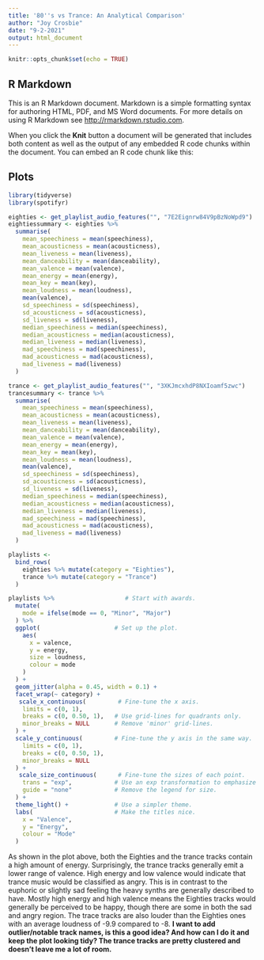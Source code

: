 ```yaml
---
title: '80''s vs Trance: An Analytical Comparison'
author: "Joy Crosbie"
date: "9-2-2021"
output: html_document
---
```


```r
knitr::opts_chunk$set(echo = TRUE)
```

## R Markdown

This is an R Markdown document. Markdown is a simple formatting syntax for authoring HTML, PDF, and MS Word documents. For more details on using R Markdown see <http://rmarkdown.rstudio.com>.

When you click the **Knit** button a document will be generated that includes both content as well as the output of any embedded R code chunks within the document. You can embed an R code chunk like this:


## Plots

```r
library(tidyverse)
library(spotifyr)
```
```r
eighties <- get_playlist_audio_features("", "7E2Eignrw84V9pBzNoWpd9")
eightiessummary <- eighties %>%
  summarise(
    mean_speechiness = mean(speechiness),
    mean_acousticness = mean(acousticness),
    mean_liveness = mean(liveness),
    mean_danceability = mean(danceability),
    mean_valence = mean(valence),
    mean_energy = mean(energy),
    mean_key = mean(key),
    mean_loudness = mean(loudness),
    mean(valence),
    sd_speechiness = sd(speechiness),
    sd_acousticness = sd(acousticness),
    sd_liveness = sd(liveness),
    median_speechiness = median(speechiness),
    median_acousticness = median(acousticness),
    median_liveness = median(liveness),
    mad_speechiness = mad(speechiness),
    mad_acousticness = mad(acousticness),
    mad_liveness = mad(liveness)
  )

```

```r
trance <- get_playlist_audio_features("", "3XKJmcxhdP8NXIoamf5zwc")
trancesummary <- trance %>%
  summarise(
    mean_speechiness = mean(speechiness),
    mean_acousticness = mean(acousticness),
    mean_liveness = mean(liveness),
    mean_danceability = mean(danceability),
    mean_valence = mean(valence),
    mean_energy = mean(energy),
    mean_key = mean(key),
    mean_loudness = mean(loudness),
    mean(valence),
    sd_speechiness = sd(speechiness),
    sd_acousticness = sd(acousticness),
    sd_liveness = sd(liveness),
    median_speechiness = median(speechiness),
    median_acousticness = median(acousticness),
    median_liveness = median(liveness),
    mad_speechiness = mad(speechiness),
    mad_acousticness = mad(acousticness),
    mad_liveness = mad(liveness)
  )
```


```r
playlists <-
  bind_rows(
    eighties %>% mutate(category = "Eighties"),
    trance %>% mutate(category = "Trance")
  )
```


```r
playlists %>%                    # Start with awards.
  mutate(
    mode = ifelse(mode == 0, "Minor", "Major")
  ) %>%
  ggplot(                     # Set up the plot.
    aes(
      x = valence,
      y = energy,
      size = loudness,
      colour = mode
    )
  ) +
  geom_jitter(alpha = 0.45, width = 0.1) +
  facet_wrap(~ category) +
   scale_x_continuous(         # Fine-tune the x axis.
    limits = c(0, 1),
    breaks = c(0, 0.50, 1),   # Use grid-lines for quadrants only.
    minor_breaks = NULL       # Remove 'minor' grid-lines.
  ) +
  scale_y_continuous(         # Fine-tune the y axis in the same way.
    limits = c(0, 1),
    breaks = c(0, 0.50, 1),
    minor_breaks = NULL
  ) +
   scale_size_continuous(      # Fine-tune the sizes of each point.
    trans = "exp",            # Use an exp transformation to emphasize loud.
    guide = "none"            # Remove the legend for size.
  ) +
  theme_light() +             # Use a simpler theme.
  labs(                       # Make the titles nice.
    x = "Valence",
    y = "Energy",
    colour = "Mode"
  )
```

As shown in the plot above, both the Eighties and the trance tracks contain a high amount of energy. Surprisingly, the trance tracks generally emit a lower range of valence. High energy and low valence would indicate that trance music would be classified as angry. This is in contrast to the euphoric or slightly sad feeling the heavy synths are generally described to have. Mostly high energy and high valence means the Eighties tracks would generally be perceived to be happy, though there are some in both the sad and angry region. The trace tracks are also louder than the Eighties ones with an average loudness of -9.9 compared to -8. 
**I want to add outlier/notable track names, is this a good idea? And how can I do it and keep the plot looking tidy? The trance tracks are pretty clustered and doesn't leave me a lot of room.** 
